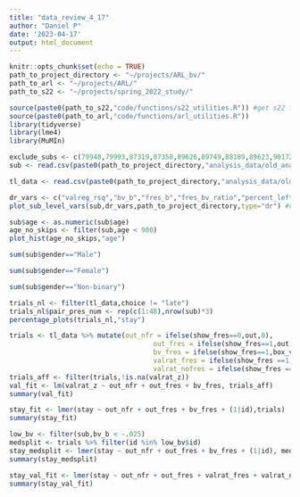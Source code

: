 ```yaml
---
title: "data_review_4_17"
author: "Daniel P"
date: '2023-04-17'
output: html_document
---
```


```r
knitr::opts_chunk$set(echo = TRUE)
path_to_project_directory <- "~/projects/ARL_bv/"
path_to_arl <- "~/projects/ARL/"
path_to_s22 <- "~/projects/spring_2022_study/"

source(paste0(path_to_s22,"code/functions/s22_utilities.R")) #get s22 functions
source(paste0(path_to_arl,"code/functions/arl_utilities.R")) 
library(tidyverse)
library(lme4)
library(MuMIn)
```

```r
exclude_subs <- c(79948,79993,87319,87358,89626,89749,88189,89623,90172,87580,89773,89833,89509,84610,89935,89416,89788,89587,89536,89167,87316,79864)
sub <- read.csv(paste0(path_to_project_directory,"analysis_data/old_analysis_data/sub_level_data_all_subs_2023-05-03_16_58_20.csv")) %>% filter(.,!(id %in% exclude_subs))

tl_data <- read.csv(paste0(path_to_project_directory,"analysis_data/old_analysis_data/trial_level_data_all_subs_2023-05-03_16_58_20.csv")) %>% filter(.,!(id %in% exclude_subs))
```


```r
dr_vars <- c("valreg_rsq","bv_b","fres_b","fres_bv_ratio","percent_left_b1","percent_left_b2","percent_left_b3")
plot_sub_level_vars(sub,dr_vars,path_to_project_directory,type="dr") #create and save plot grids
```

```r
sub$age <- as.numeric(sub$age)
age_no_skips <- filter(sub,age < 900)
plot_hist(age_no_skips,"age") 
```

```r
sum(sub$gender=="Male")
```

```r
sum(sub$gender=="Female")
```

```r
sum(sub$gender=="Non-binary")
```

```r
trials_nl <- filter(tl_data,choice != "late")
trials_nl$pair_pres_num <- rep(c(1:48),nrow(sub)*3)
percentage_plots(trials_nl,"stay")
```

```r
trials <- tl_data %>% mutate(out_nfr = ifelse(show_fres==0,out,0),
                                    out_fres = ifelse(show_fres==1,out,0),
                                    bv_fres = ifelse(show_fres==1,box_val,0),
                                    valrat_fres = ifelse(show_fres ==1,valrat_z,0),
                                    valrat_nofres = ifelse(show_fres == 1,0,valrat_z))
trials_aff <- filter(trials,!is.na(valrat_z))
val_fit <- lm(valrat_z ~ out_nfr + out_fres + bv_fres, trials_aff)
summary(val_fit)
```

```r
stay_fit <- lmer(stay ~ out_nfr + out_fres + bv_fres + (1|id),trials)
summary(stay_fit)
```

```r
low_bv <- filter(sub,bv_b < -.025)
medsplit <- trials %>% filter(id %in% low_bv$id)
stay_medsplit <- lmer(stay ~ out_nfr + out_fres + bv_fres + (1|id), medsplit)
summary(stay_medsplit)
```

```r
stay_val_fit <- lmer(stay ~ out_nfr + out_fres + valrat_fres + valrat_nofres + (1|id),trials_aff)
summary(stay_val_fit)
```

